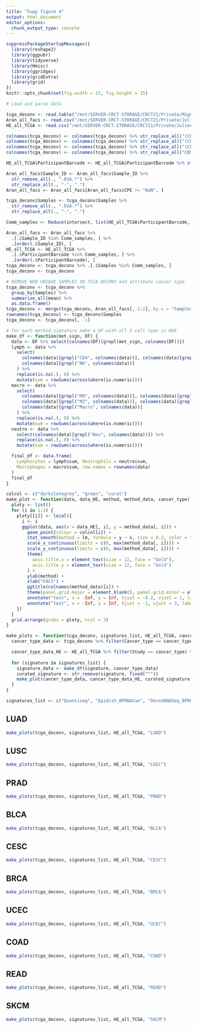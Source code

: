 ```yaml
---
title: "Supp figure 4"
output: html_document
editor_options:
  chunk_output_type: console
---
```



```r
suppressPackageStartupMessages({
  library(reshape2)
  library(ggpubr)
  library(tidyverse)
  library(Hmisc)
  library(ggridges)
  library(gridExtra)
  library(grid)
})
knitr::opts_chunk$set(fig.width = 15, fig.height = 15)
```

```r

# Load and parse data

tcga_deconv <- read.table("/mnt/SERVER-CRCT-STORAGE/CRCT21/Private/Miguel/deconvolutions_pipeline/all_deconvolutions/all_deconvolutions_all_TCGA.txt", header = T)
Aran_all_facs <- read.csv("/mnt/SERVER-CRCT-STORAGE/CRCT21/Private/Julien/gemdecan/data/facs/Aran_facs.csv", sep = "\t")
HE_all_TCGA <- read.csv("/mnt/SERVER-CRCT-STORAGE/CRCT21/Private/Julien/gemdecan/data/HE_fractions.csv", row.names = 1)

colnames(tcga_deconv) <- colnames(tcga_deconv) %>% str_replace_all("(CBSX__Fig2ab.NSCLC_PBMCs_scRNAseq_sigmatrix_)|(CBSX_Fig2ab.NSCLC_PBMCs_scRNAseq_sigmatrix)", "CBSX.NSCLC")
colnames(tcga_deconv) <- colnames(tcga_deconv) %>% str_replace_all("(CBSX__scRNA.Seq_melanoma_Tirosh_sigmatrix_SuppFig_3.b_)|(CBSX_scRNA.Seq_melanoma_Tirosh_sigmatrix_SuppFig_3.b)", "CBSX.melanoma")
colnames(tcga_deconv) <- colnames(tcga_deconv) %>% str_replace_all("(CBSX__sigmatrix_HNSCC_Fig2cd_)|(CBSX_sigmatrix_HNSCC_Fig2cd)", "CBSX.HNSCC")
colnames(tcga_deconv) <- colnames(tcga_deconv) %>% str_replace_all("CBSX__LM22_", "CBSX.LM22")

HE_all_TCGA$ParticipantBarcode <- HE_all_TCGA$ParticipantBarcode %>% str_replace_all(., "-", ".")

Aran_all_facs$Sample_ID <- Aran_all_facs$Sample_ID %>%
  str_remove_all(., ".01A.*") %>%
  str_replace_all(., "-", ".")
Aran_all_facs <- Aran_all_facs[Aran_all_facs$CPE != "NaN", ]

tcga_deconv$Samples <- tcga_deconv$Samples %>%
  str_remove_all(., ".01A.*") %>%
  str_replace_all(., "-", ".")

Comm_samples <- Reduce(intersect, list(HE_all_TCGA$ParticipantBarcode, Aran_all_facs$Sample_ID, tcga_deconv$Samples))

Aran_all_facs <- Aran_all_facs %>%
  .[.$Sample_ID %in% Comm_samples, ] %>%
  .[order(.$Sample_ID), ]
HE_all_TCGA <- HE_all_TCGA %>%
  .[.$ParticipantBarcode %in% Comm_samples, ] %>%
  .[order(.$ParticipantBarcode), ]
tcga_deconv <- tcga_deconv %>% .[.$Samples %in% Comm_samples, ]
tcga_deconv <- tcga_deconv

# REMOVE NON UNIQUE SAMPLES IN TCGA DECONV and attribute cancer type
tcga_deconv <- tcga_deconv %>%
  group_by(Samples) %>%
  summarise_all(mean) %>%
  as.data.frame()
tcga_deconv <- merge(tcga_deconv, Aran_all_facs[, 1:2], by.x = "Samples", by.y = "Sample_ID")
rownames(tcga_deconv) <- tcga_deconv$Samples
tcga_deconv <- tcga_deconv[, -1]

# for each method_signature make a DF with all 3 cell type in H&E
make_df <- function(met_sign, DF) {
  data <- DF %>% select(colnames(DF)[grepl(met_sign, colnames(DF))])
  lymph <- data %>%
    select(
      colnames(data)[grepl("CD4", colnames(data))], colnames(data)[grepl("CD8", colnames(data))],
      colnames(data)[grepl("NK", colnames(data))]
    ) %>%
    replace(is.na(.), 0) %>%
    mutate(sum = rowSums(across(where(is.numeric))))
  macro <- data %>%
    select(
      colnames(data)[grepl("M0", colnames(data))], colnames(data)[grepl("M1", colnames(data))],
      colnames(data)[grepl("M2", colnames(data))], colnames(data)[grepl("Mono", colnames(data))],
      colnames(data)[grepl("Macro", colnames(data))]
    ) %>%
    replace(is.na(.), 0) %>%
    mutate(sum = rowSums(across(where(is.numeric))))
  neutro <- data %>%
    select(colnames(data)[grepl("Neu", colnames(data))]) %>%
    replace(is.na(.), 0) %>%
    mutate(sum = rowSums(across(where(is.numeric))))

  final_df <- data.frame(
    Lymphocytes = lymph$sum, Neutrophils = neutro$sum,
    Macrophages = macro$sum, row.names = rownames(data)
  )
  final_df
}

colcol <- c("darkslategrey", "green", "coral")
make_plot <- function(data, data_HE, method, method_data, cancer_type) {
  ploty <- list()
  for (i in 1:3) {
    ploty[[i]] <- local({
      i <- i
      ggplot(data, aes(x = data_HE[, i], y = method_data[, i])) +
        geom_point(colour = colcol[i]) +
        stat_smooth(method = lm, formula = y ~ x, size = 0.2, color = "black", se = F, fullrange = T) +
        scale_x_continuous(limits = c(0, max(method_data[, i]))) +
        scale_y_continuous(limits = c(0, max(method_data[, i]))) +
        theme(
          axis.title.x = element_text(size = 12, face = "bold"),
          axis.title.y = element_text(size = 12, face = "bold")
        ) +
        ylab(method) +
        xlab("FACS") +
        ggtitle(colnames(method_data)[i]) +
        theme(panel.grid.major = element_blank(), panel.grid.minor = element_blank(), panel.background = element_blank(), axis.line = element_line(colour = "black"), plot.title = element_text(color = "black", size = 14, face = "bold.italic", hjust = 0.5, vjust = 1.5)) +
        annotate("text", x = -Inf, y = Inf, hjust = -0.2, vjust = 1, label = paste("italic(r)==", round(cor.test(method_data[, i], data_HE[, i])$est, 2), "~','", "~italic(P)<", "2.2e-16"), parse = TRUE, size = 6) +
        annotate("text", x = -Inf, y = Inf, hjust = -1, vjust = 3, label = paste("RMSE =", round(sqrt(mean((method_data[, i] - data_HE[, i])^2, na.rm = T)), 2)), parse = F, size = 6)
    })
  }
  grid.arrange(grobs = ploty, ncol = 3)
}

make_plots <- function(tcga_deconv, signatures_list, HE_all_TCGA, cancer_type) {
  cancer_type_data <- tcga_deconv %>% filter(Cancer_type == cancer_type)

  cancer_type_data_HE <- HE_all_TCGA %>% filter(Study == cancer_type) %>% select(3:5)
  
  for (signature in signatures_list) {
    signature_data <- make_df(signature, cancer_type_data)
    curated_signature <- str_remove(signature, fixed("^"))
    make_plot(cancer_type_data, cancer_type_data_HE, curated_signature, signature_data, cancer_type)
  }
}
```


```r
signatures_list <- c("Quantiseq", "Epidish_BPRNACan", "DeconRNASeq_BPRNACan", "Epidish_BPRNACanProMet", "DeconRNASeq_BPRNACanProMet", "Epidish_BPRNACan3DProMet", "DeconRNASeq_BPRNACan3DProMet", "Epidish_CBSX.NSCLC", "DeconRNASeq_CBSX.NSCLC", "Epidish_CBSX_LM22", "DeconRNASeq_CBSX_LM22", "Epidish_CBSX.melanoma", "DeconRNASeq_CBSX.melanoma", "Epidish_CBSX.HNSCC", "DeconRNASeq_CBSX.HNSCC", "^CBSX.LM22", "^CBSX.NSCLC", "^CBSX.melanoma", "^CBSX.HNSCC")
```

## LUAD
```r

make_plots(tcga_deconv, signatures_list, HE_all_TCGA, "LUAD")
```



## LUSC
```r

make_plots(tcga_deconv, signatures_list, HE_all_TCGA, "LUSC")
```


## PRAD
```r

make_plots(tcga_deconv, signatures_list, HE_all_TCGA, "PRAD")
```

## BLCA
```r

make_plots(tcga_deconv, signatures_list, HE_all_TCGA, "BLCA")
```

## CESC
```r

make_plots(tcga_deconv, signatures_list, HE_all_TCGA, "CESC")
```

## BRCA
```r

make_plots(tcga_deconv, signatures_list, HE_all_TCGA, "BRCA")
```

## UCEC
```r

make_plots(tcga_deconv, signatures_list, HE_all_TCGA, "UCEC")
```

## COAD
```r

make_plots(tcga_deconv, signatures_list, HE_all_TCGA, "COAD")
```

## READ
```r

make_plots(tcga_deconv, signatures_list, HE_all_TCGA, "READ")
```

## SKCM
```r

make_plots(tcga_deconv, signatures_list, HE_all_TCGA, "SKCM")
```
